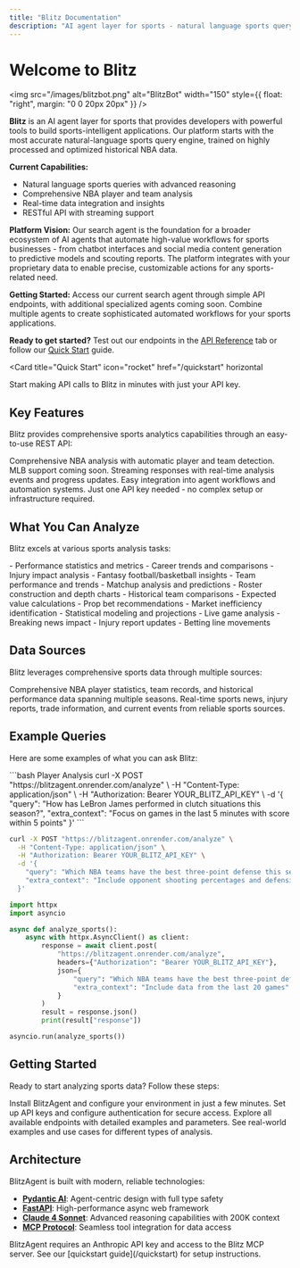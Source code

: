 ```yaml
---
title: "Blitz Documentation"
description: "AI agent layer for sports - natural language sports query engine and automation workflows"
---
```


# Welcome to Blitz

<img
  src="/images/blitzbot.png"
  alt="BlitzBot"
  width="150"
  style={{ float: "right", margin: "0 0 20px 20px" }}
/>

**Blitz** is an AI agent layer for sports that provides developers with powerful tools to build sports-intelligent applications. Our platform starts with the most accurate natural-language sports query engine, trained on highly processed and optimized historical NBA data.

**Current Capabilities:**
- Natural language sports queries with advanced reasoning
- Comprehensive NBA player and team analysis  
- Real-time data integration and insights
- RESTful API with streaming support

**Platform Vision:**
Our search agent is the foundation for a broader ecosystem of AI agents that automate high-value workflows for sports businesses - from chatbot interfaces and social media content generation to predictive models and scouting reports. The platform integrates with your proprietary data to enable precise, customizable actions for any sports-related need.

**Getting Started:**
Access our current search agent through simple API endpoints, with additional specialized agents coming soon. Combine multiple agents to create sophisticated automated workflows for your sports applications.

**Ready to get started?** Test out our endpoints in the [API Reference](/api-reference/introduction) tab or follow our [Quick Start](/quickstart) guide.

<Card
  title="Quick Start"
  icon="rocket"
  href="/quickstart"
  horizontal
>
  Start making API calls to Blitz in minutes with just your API key.
</Card>

## Key Features

Blitz provides comprehensive sports analytics capabilities through an easy-to-use REST API:

<CardGroup cols={2}>
  <Card
    title="🏀 League Support"
    icon="trophy"
    href="/features/multi-league-support"
  >
    Comprehensive NBA analysis with automatic player and team detection. MLB support coming soon.
  </Card>
  <Card
    title="📊 Real-time Analysis"
    icon="chart-line"
    href="/features/streaming-analysis"
  >
    Streaming responses with real-time analysis events and progress updates.
  </Card>
  <Card
    title="🔗 Agent Integration"
    icon="link"
    href="/examples#agent-workflows"
  >
    Easy integration into agent workflows and automation systems.
  </Card>
  <Card
    title="🚀 Simple API"
    icon="code"
    href="/api-reference/introduction"
  >
    Just one API key needed - no complex setup or infrastructure required.
  </Card>
</CardGroup>

## What You Can Analyze

Blitz excels at various sports analysis tasks:

<AccordionGroup>
  <Accordion icon="user" title="Player Analysis">
    - Performance statistics and metrics
    - Career trends and comparisons
    - Injury impact analysis
    - Fantasy football/basketball insights
  </Accordion>
  <Accordion icon="users" title="Team Analysis">
    - Team performance and trends
    - Matchup analysis and predictions
    - Roster construction and depth charts
    - Historical team comparisons
  </Accordion>
  <Accordion icon="chart-bar" title="Advanced Analytics">
    - Expected value calculations
    - Prop bet recommendations
    - Market inefficiency identification
    - Statistical modeling and projections
  </Accordion>
  <Accordion icon="clock" title="Real-time Insights">
    - Live game analysis
    - Breaking news impact
    - Injury report updates
    - Betting line movements
  </Accordion>
</AccordionGroup>

## Data Sources

Blitz leverages comprehensive sports data through multiple sources:

<Steps>
  <Step title="Historical Data">
    Comprehensive NBA player statistics, team records, and historical performance data spanning multiple seasons.
  </Step>
  <Step title="Web Scraping">
    Real-time sports news, injury reports, trade information, and current events from reliable sports sources.
  </Step>
</Steps>

## Example Queries

Here are some examples of what you can ask Blitz:

<CodeGroup>
```bash Player Analysis
curl -X POST "https://blitzagent.onrender.com/analyze" \
  -H "Content-Type: application/json" \
  -H "Authorization: Bearer YOUR_BLITZ_API_KEY" \
  -d '{
    "query": "How has LeBron James performed in clutch situations this season?",
    "extra_context": "Focus on games in the last 5 minutes with score within 5 points"
  }'
```

```bash Team Analysis
curl -X POST "https://blitzagent.onrender.com/analyze" \
  -H "Content-Type: application/json" \
  -H "Authorization: Bearer YOUR_BLITZ_API_KEY" \
  -d '{
    "query": "Which NBA teams have the best three-point defense this season?",
    "extra_context": "Include opponent shooting percentages and defensive schemes"
  }'
```

```python Python SDK
import httpx
import asyncio

async def analyze_sports():
    async with httpx.AsyncClient() as client:
        response = await client.post(
            "https://blitzagent.onrender.com/analyze",
            headers={"Authorization": "Bearer YOUR_BLITZ_API_KEY"},
            json={
                "query": "Which NBA teams have the best three-point defense?",
                "extra_context": "Include data from the last 20 games"
            }
        )
        result = response.json()
        print(result["response"])

asyncio.run(analyze_sports())
```
</CodeGroup>

## Getting Started

Ready to start analyzing sports data? Follow these steps:

<CardGroup cols={2}>
  <Card
    title="Installation & Setup"
    icon="download"
    href="/quickstart"
  >
    Install BlitzAgent and configure your environment in just a few minutes.
  </Card>
  <Card
    title="Authentication"
    icon="key"
    href="/authentication"
  >
    Set up API keys and configure authentication for secure access.
  </Card>
  <Card
    title="API Reference"
    icon="code"
    href="/api-reference/introduction"
  >
    Explore all available endpoints with detailed examples and parameters.
  </Card>
  <Card
    title="Examples"
    icon="lightbulb"
    href="/examples"
  >
    See real-world examples and use cases for different types of analysis.
  </Card>
</CardGroup>

## Architecture

BlitzAgent is built with modern, reliable technologies:

- **[Pydantic AI](https://ai.pydantic.dev/)**: Agent-centric design with full type safety
- **[FastAPI](https://fastapi.tiangolo.com/)**: High-performance async web framework
- **[Claude 4 Sonnet](https://anthropic.com/)**: Advanced reasoning capabilities with 200K context
- **[MCP Protocol](https://modelcontextprotocol.io/)**: Seamless tool integration for data access

<Note>
  BlitzAgent requires an Anthropic API key and access to the Blitz MCP server. See our [quickstart guide](/quickstart) for setup instructions.
</Note>
